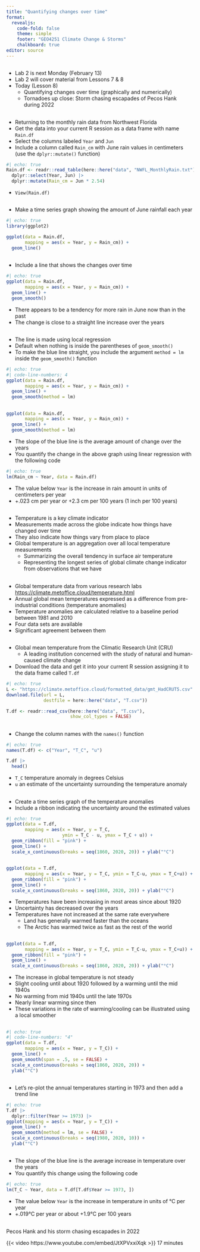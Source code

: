 ```yaml
---
title: "Quantifying changes over time"
format: 
  revealjs:
    code-fold: false
    theme: simple
    footer: "GEO4251 Climate Change & Storms"
    chalkboard: true
editor: source
---
```


## 

-   Lab 2 is next Monday (February 13)
-   Lab 2 will cover material from Lessons 7 & 8
-   Today (Lesson 8)
    -   Quantifying changes over time (graphically and numerically)
    -   Tornadoes up close: Storm chasing escapades of Pecos Hank during 2022

##

-   Returning to the monthly rain data from Northwest Florida
-   Get the data into your current R session as a data frame with name `Rain.df`
-   Select the columns labeled `Year` and `Jun`
-   Include a column called `Rain_cm` with June rain values in centimeters (use the `dplyr::mutate()` function)

```r
#| echo: true
Rain.df <- readr::read_table(here::here("data", "NWFL_MonthlyRain.txt")) |>
  dplyr::select(Year, Jun) |>
  dplyr::mutate(Rain_cm = Jun * 2.54)
```

-   `View(Rain.df)`

## 

-   Make a time series graph showing the amount of June rainfall each year

```r
#| echo: true
library(ggplot2)

ggplot(data = Rain.df,
       mapping = aes(x = Year, y = Rain_cm)) +
  geom_line()
```

## {.smaller}

-   Include a line that shows the changes over time

```r
#| echo: true
ggplot(data = Rain.df,
       mapping = aes(x = Year, y = Rain_cm)) +
  geom_line() +
  geom_smooth()
```

-   There appears to be a tendency for more rain in June now than in the past
-   The change is close to a straight line increase over the years

## {.smaller}

-   The line is made using local regression
-   Default when nothing is inside the parentheses of `geom_smooth()`
-   To make the blue line straight, you include the argument `method = lm` inside the `geom_smooth()` function

```r
#| echo: true
#| code-line-numbers: 4
ggplot(data = Rain.df,
       mapping = aes(x = Year, y = Rain_cm)) +
  geom_line() +
  geom_smooth(method = lm)
```

## {.smaller}

```r
ggplot(data = Rain.df,
       mapping = aes(x = Year, y = Rain_cm)) +
  geom_line() +
  geom_smooth(method = lm)
```

-   The slope of the blue line is the average amount of change over the years
-   You quantify the change in the above graph using linear regression with the following code

```r
#| echo: true
lm(Rain_cm ~ Year, data = Rain.df)
```

-   The value below `Year` is the increase in rain amount in units of centimeters per year
-   +.023 cm per year or +2.3 cm per 100 years (1 inch per 100 years)

##

-   Temperature is a key climate indicator
-   Measurements made across the globe indicate how things have changed over time
-   They also indicate how things vary from place to place
-   Global temperature is an aggregation over all local temperature measurements
    -   Summarizing the overall tendency in surface air temperature
    -   Representing the longest series of global climate change indicator from observations that we have

## 

-   Global temperature data from various research labs <https://climate.metoffice.cloud/temperature.html>
-   Annual global mean temperatures expressed as a difference from pre-industrial conditions (temperature anomalies)
-   Temperature anomalies are calculated relative to a baseline period between 1981 and 2010
-   Four data sets are available
-   Significant agreement between them

## 

-   Global mean temperature from the Climatic Research Unit (CRU)
    -   A leading institution concerned with the study of natural and human-caused climate change
-   Download the data and get it into your current R session assigning it to the data frame called `T.df`

```r
#| echo: true
L <- "https://climate.metoffice.cloud/formatted_data/gmt_HadCRUT5.csv"
download.file(url = L,
              destfile = here::here("data", "T.csv"))

T.df <- readr::read_csv(here::here("data", "T.csv"),
                        show_col_types = FALSE)
```

##

-   Change the column names with the `names()` function

```r
#| echo: true
names(T.df) <- c("Year", "T_C", "u")

T.df |>
  head()
```

-   `T_C` temperature anomaly in degrees Celsius
-   `u` an estimate of the uncertainty surrounding the temperature anomaly

##  {.smaller}

-   Create a time series graph of the temperature anomalies
-   Include a ribbon indicating the uncertainty around the estimated values

```r
#| echo: true
ggplot(data = T.df,
       mapping = aes(x = Year, y = T_C, 
                     ymin = T_C - u, ymax = T_C + u)) +
  geom_ribbon(fill = "pink") + 
  geom_line() +
  scale_x_continuous(breaks = seq(1860, 2020, 20)) + ylab("°C")
```

## {.smaller}

```r
ggplot(data = T.df,
       mapping = aes(x = Year, y = T_C, ymin = T_C-u, ymax = T_C+u)) +
  geom_ribbon(fill = "pink") + 
  geom_line() +
  scale_x_continuous(breaks = seq(1860, 2020, 20)) + ylab("°C")
```

-   Temperatures have been increasing in most areas since about 1920
-   Uncertainty has decreased over the years
-   Temperatures have not increased at the same rate everywhere
    -   Land has generally warmed faster than the oceans
    -   The Arctic has warmed twice as fast as the rest of the world

## {.smaller}

```r
ggplot(data = T.df,
       mapping = aes(x = Year, y = T_C, ymin = T_C-u, ymax = T_C+u)) +
  geom_ribbon(fill = "pink") + 
  geom_line() +
  scale_x_continuous(breaks = seq(1860, 2020, 20)) + ylab("°C")
```

-   The increase in global temperature is not steady
-   Slight cooling until about 1920 followed by a warming until the mid 1940s
-   No warming from mid 1940s until the late 1970s
-   Nearly linear warming since then
-   These variations in the rate of warming/cooling can be illustrated using a local smoother

## 

```r
#| echo: true
#| code-line-numbers: "4"
ggplot(data = T.df,
       mapping = aes(x = Year, y = T_C)) +
  geom_line() +
  geom_smooth(span = .5, se = FALSE) +
  scale_x_continuous(breaks = seq(1860, 2020, 20)) +
  ylab("°C")
```

## 

-   Let's re-plot the annual temperatures starting in 1973 and then add a trend line

```r
#| echo: true
T.df |>
  dplyr::filter(Year >= 1973) |>
ggplot(mapping = aes(x = Year, y = T_C)) +
  geom_line() +
  geom_smooth(method = lm, se = FALSE) +
  scale_x_continuous(breaks = seq(1980, 2020, 10)) +
  ylab("°C")
```

## 

-   The slope of the blue line is the average increase in temperature over the years
-   You quantify this change using the following code

```r
#| echo: true
lm(T_C ~ Year, data = T.df[T.df$Year >= 1973, ])
```

-   The value below `Year` is the increase in temperature in units of °C per year
-   +.019°C per year or about +1.9°C per 100 years

## 

Pecos Hank and his storm chasing escapades in 2022

{{< video https://www.youtube.com/embed/JtXPVxxiXqk >}} 17 minutes
